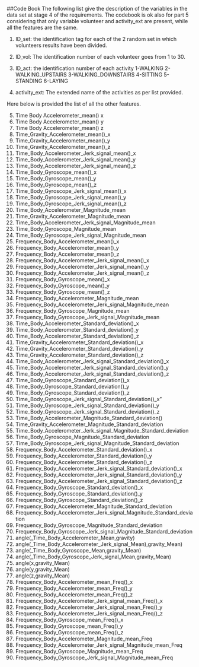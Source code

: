 ##Code Book
The following list give the description of the variables in the data set at stage 4 of the requirements. 
The codebook is ok also for part 5 considering that only variable volunteer and activity_ext are present, while all the features are the same.

1. ID_set: the identification tag for each of the 2 random set in which volunteers results have been divided.

2. ID_vol: The identification number of each volunteer goes from 1 to 30.

3. ID_act: the identification number of each activity
          1-WALKING
          2-WALKING_UPSTAIRS
          3-WALKING_DOWNSTAIRS
          4-SITTING
          5-STANDING
          6-LAYING
          
4. activity_ext: The extended name of the activities as per list provided.

Here below is provided the list of all the other features.

5.  Time Body Accelerometer_mean() x                                       
6.  Time Body Accelerometer_mean() y                                       
7.  Time Body Accelerometer_mean() z                                      
8.  Time_Gravity_Accelerometer_mean()_x                                   
9.  Time_Gravity_Accelerometer_mean()_y                                    
10. Time_Gravity_Accelerometer_mean()_z                                    
11. Time_Body_Accelerometer_Jerk_signal_mean()_x                          
12. Time_Body_Accelerometer_Jerk_signal_mean()_y                          
13. Time_Body_Accelerometer_Jerk_signal_mean()_z                          
14. Time_Body_Gyroscope_mean()_x                                           
15. Time_Body_Gyroscope_mean()_y                                           
16. Time_Body_Gyroscope_mean()_z                                           
17. Time_Body_Gyroscope_Jerk_signal_mean()_x                               
18. Time_Body_Gyroscope_Jerk_signal_mean()_y                               
19. Time_Body_Gyroscope_Jerk_signal_mean()_z                              
20. Time_Body_Accelerometer_Magnitude_mean                              
21. Time_Gravity_Accelerometer_Magnitude_mean                           
22. Time_Body_Accelerometer_Jerk_signal_Magnitude_mean                   
23. Time_Body_Gyroscope_Magnitude_mean                                 
24. Time_Body_Gyroscope_Jerk_signal_Magnitude_mean                       
25. Frequency_Body_Accelerometer_mean()_x                                 
26. Frequency_Body_Accelerometer_mean()_y                                 
27. Frequency_Body_Accelerometer_mean()_z                                 
28. Frequency_Body_Accelerometer_Jerk_signal_mean()_x                     
29. Frequency_Body_Accelerometer_Jerk_signal_mean()_y                     
30. Frequency_Body_Accelerometer_Jerk_signal_mean()_z                     
31. Frequency_Body_Gyroscope_mean()_x                                      
32. Frequency_Body_Gyroscope_mean()_y                                      
33. Frequency_Body_Gyroscope_mean()_z                                      
34. Frequency_Body_Accelerometer_Magnitude_mean                        
35. Frequency_Body_Accelerometer_Jerk_signal_Magnitude_mean             
36. Frequency_Body_Gyroscope_Magnitude_mean                          
37. Frequency_Body_Gyroscope_Jerk_signal_Magnitude_mean                  
38. Time_Body_Accelerometer_Standard_deviation()_x                         
39. Time_Body_Accelerometer_Standard_deviation()_y                         
40. Time_Body_Accelerometer_Standard_deviation()_z                       
41. Time_Gravity_Accelerometer_Standard_deviation()_x                      
42. Time_Gravity_Accelerometer_Standard_deviation()_y                      
43. Time_Gravity_Accelerometer_Standard_deviation()_z                     
44. Time_Body_Accelerometer_Jerk_signal_Standard_deviation()_x             
45. Time_Body_Accelerometer_Jerk_signal_Standard_deviation()_y             
46. Time_Body_Accelerometer_Jerk_signal_Standard_deviation()_z            
47. Time_Body_Gyroscope_Standard_deviation()_x                             
48. Time_Body_Gyroscope_Standard_deviation()_y                            
49. Time_Body_Gyroscope_Standard_deviation()_z                            
50. Time_Body_Gyroscope_Jerk_signal_Standard_deviation()_x"                
51. Time_Body_Gyroscope_Jerk_signal_Standard_deviation()_y                 
52. Time_Body_Gyroscope_Jerk_signal_Standard_deviation()_z                 
53. Time_Body_Accelerometer_Magnitude_Standard_deviation()                
54. Time_Gravity_Accelerometer_Magnitude_Standard_deviation             
55. Time_Body_Accelerometer_Jerk_signal_Magnitude_Standard_deviation    
56. Time_Body_Gyroscope_Magnitude_Standard_deviation                    
57. Time_Body_Gyroscope_Jerk_signal_Magnitude_Standard_deviation        
58. Frequency_Body_Accelerometer_Standard_deviation()_x                    
59. Frequency_Body_Accelerometer_Standard_deviation()_y                   
60. Frequency_Body_Accelerometer_Standard_deviation()_z                    
61. Frequency_Body_Accelerometer_Jerk_signal_Standard_deviation()_x        
62. Frequency_Body_Accelerometer_Jerk_signal_Standard_deviation()_y        
63. Frequency_Body_Accelerometer_Jerk_signal_Standard_deviation()_z        
64. Frequency_Body_Gyroscope_Standard_deviation()_x                        
65. Frequency_Body_Gyroscope_Standard_deviation()_y                        
66. Frequency_Body_Gyroscope_Standard_deviation()_z                        
67. Frequency_Body_Accelerometer_Magnitude_Standard_deviation           
68. Frequency_Body_Accelerometer_Jerk_signal_Magnitude_Standard_deviation
69. Frequency_Body_Gyroscope_Magnitude_Standard_deviation              
70. Frequency_Body_Gyroscope_Jerk_signal_Magnitude_Standard_deviation    
71. angle(_Time_Body_Accelerometer_Mean,gravity)                         
72. angle(_Time_Body_Accelerometer_Jerk_signal_Mean),gravity_Mean)      
73. angle(_Time_Body_Gyroscope_Mean,gravity_Mean)                        
74. angle(_Time_Body_Gyroscope_Jerk_signal_Mean,gravity_Mean)            
75. angle(x,gravity_Mean)                                                  
76. angle(y,gravity_Mean)                                                  
77. angle(z,gravity_Mean)                                                  
78. Frequency_Body_Accelerometer_mean_Freq()_x                             
79. Frequency_Body_Accelerometer_mean_Freq()_y                             
80. Frequency_Body_Accelerometer_mean_Freq()_z                             
81. Frequency_Body_Accelerometer_Jerk_signal_mean_Freq()_x                 
82. Frequency_Body_Accelerometer_Jerk_signal_mean_Freq()_y                
83. Frequency_Body_Accelerometer_Jerk_signal_mean_Freq()_z                 
84. Frequency_Body_Gyroscope_mean_Freq()_x                                 
85. Frequency_Body_Gyroscope_mean_Freq()_y                                
86. Frequency_Body_Gyroscope_mean_Freq()_z                                
87. Frequency_Body_Accelerometer_Magnitude_mean_Freq                    
88. Frequency_Body_Accelerometer_Jerk_signal_Magnitude_mean_Freq    
89. Frequency_Body_Gyroscope_Magnitude_mean_Freq                    
90. Frequency_Body_Gyroscope_Jerk_signal_Magnitude_mean_Freq 

